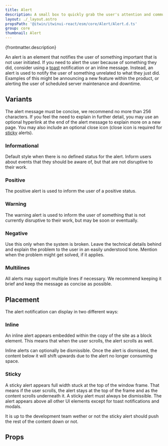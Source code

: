 ```yaml
---
title: Alert
description: A small box to quickly grab the user's attention and communicate a brief message.
layout: ./_layout.astro
propsPath: '@itwin/itwinui-react/esm/core/Alert/Alert.d.ts'
group: core
thumbnail: Alert
---
```



<p>{frontmatter.description}</p>

<LiveExample src='Alert.main.tsx'>
  <AllExamples.AlertMainExample client:load />
</LiveExample>

An alert is an element that notifies the user of something important that is not user initiated. If you need to alert the user because of something they did, consider using a [toast](toast) notification or an inline message. Instead, an alert is used to notify the user of something unrelated to what they just did. Examples of this might be announcing a new feature within the product, or alerting the user of scheduled server maintenance and downtime.

## Variants

The alert message must be concise, we recommend no more than 256 characters. If you feel the need to explain in further detail, you may use an optional hyperlink at the end of the alert message to explain more on a new page. You may also include an optional close icon (close icon is required for [sticky](#sticky) alerts).

### Informational

Default style when there is no defined status for the alert. Inform users about events that they should be aware of, but that are not disruptive to their work.

<LiveExample src='Alert.informational.tsx'>
  <AllExamples.AlertInformationalExample client:load />
</LiveExample>

### Positive

The positive alert is used to inform the user of a positive status.

<LiveExample src='Alert.positive.tsx'>
  <AllExamples.AlertPositiveExample client:load />
</LiveExample>

### Warning

The warning alert is used to inform the user of something that is not currently disruptive to their work, but may be soon or eventually.

<LiveExample src='Alert.warning.tsx'>
  <AllExamples.AlertWarningExample client:load />
</LiveExample>

### Negative

Use this only when the system is broken. Leave the technical details behind and explain the problem to the user in an easily understood tone. Mention when the problem might get solved, if it applies.

<LiveExample src='Alert.negative.tsx'>
  <AllExamples.AlertNegativeExample client:load />
</LiveExample>

### Multilines

All alerts may support multiple lines if necessary. We recommend keeping it brief and keep the message as concise as possible.

## Placement

The alert notification can display in two different ways:

### Inline

An inline alert appears embedded within the copy of the site as a block element. This means that when the user scrolls, the alert scrolls as well.

<LiveExample src='Alert.inline.tsx'>
  <AllExamples.AlertInlineExample client:load />
</LiveExample>

Inline alerts can optionally be dismissible. Once the alert is dismissed, the content below it will shift upwards due to the alert no longer consuming space.

### Sticky

A sticky alert appears full width stuck at the top of the window frame. That means if the user scrolls, the alert stays at the top of the frame and as the content scrolls underneath it. A sticky alert must always be dismissible. The alert appears above all other UI elements except for toast notifications and modals.

<LiveExample src='Alert.sticky.tsx'>
  <AllExamples.AlertStickyExample client:load />
</LiveExample>

It is up to the development team wether or not the sticky alert should push the rest of the content down or not.

## Props

<PropsTable path={frontmatter.propsPath} />

